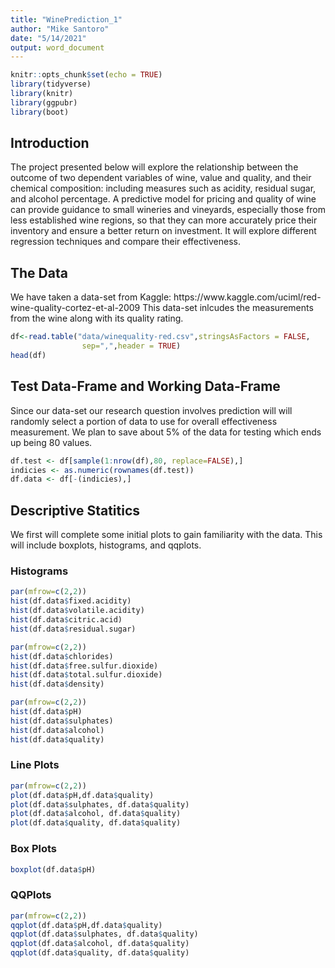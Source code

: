 ```yaml
---
title: "WinePrediction_1"
author: "Mike Santoro"
date: "5/14/2021"
output: word_document
---
```


```r
knitr::opts_chunk$set(echo = TRUE)
library(tidyverse)
library(knitr)
library(ggpubr)
library(boot)
```

## Introduction
The project presented below will explore the relationship between the outcome of two dependent variables of wine, value and quality, and their chemical composition: including measures such as acidity, residual sugar, and alcohol percentage. A predictive model for pricing and quality of wine can provide guidance to small wineries and vineyards, especially those from less established wine regions, so that they can more accurately price their inventory and ensure a better return on investment. It will explore different regression techniques and compare their effectiveness.

## The Data
We have taken a data-set from Kaggle: https://www.kaggle.com/uciml/red-wine-quality-cortez-et-al-2009 
This data-set inlcudes the measurements from the wine along with its quality rating.

```r
df<-read.table("data/winequality-red.csv",stringsAsFactors = FALSE,
                sep=",",header = TRUE)
head(df)
```

## Test Data-Frame and Working Data-Frame
Since our data-set our research question involves prediction will will randomly select a portion of data to use for overall effectiveness measurement. We plan to save about $5\%$ of the data for testing which ends up being $80$ values.

```r
df.test <- df[sample(1:nrow(df),80, replace=FALSE),]
indicies <- as.numeric(rownames(df.test))
df.data <- df[-(indicies),]
```

## Descriptive Statitics
We first will complete some initial plots to gain familiarity with the data. This will include boxplots, histograms, and qqplots.

### Histograms
```r
par(mfrow=c(2,2))
hist(df.data$fixed.acidity)
hist(df.data$volatile.acidity)
hist(df.data$citric.acid)
hist(df.data$residual.sugar)
```

```r
par(mfrow=c(2,2))
hist(df.data$chlorides)
hist(df.data$free.sulfur.dioxide)
hist(df.data$total.sulfur.dioxide)
hist(df.data$density)
```

```r
par(mfrow=c(2,2))
hist(df.data$pH)
hist(df.data$sulphates)
hist(df.data$alcohol)
hist(df.data$quality)
```

### Line Plots
```r
par(mfrow=c(2,2))
plot(df.data$pH,df.data$quality)
plot(df.data$sulphates, df.data$quality)
plot(df.data$alcohol, df.data$quality)
plot(df.data$quality, df.data$quality)
```


### Box Plots
```r
boxplot(df.data$pH)
```



### QQPlots

```r
par(mfrow=c(2,2))
qqplot(df.data$pH,df.data$quality)
qqplot(df.data$sulphates, df.data$quality)
qqplot(df.data$alcohol, df.data$quality)
qqplot(df.data$quality, df.data$quality)
```





